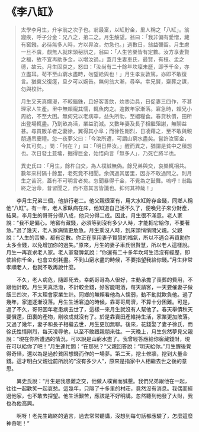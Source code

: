 # 《李八缸》

> 太學李月生，升宇翁之次子也。翁最富，以缸貯金，里人稱之「八缸」。翁寢疾，呼子分金：兄八之，弟二之。月生觖望。翁曰：「我非偏有愛憎，藏有窖鏹，必待無多人時，方以畀汝，勿急也。」過數日，翁益彌留。月生慮一旦不虞，覷無人就床頭秘訊之，翁曰：「人生苦樂皆有定數。汝方享妻賢之福，故不宜再助多金，以增汝過。」蓋月生妻車氏，最賢，有桓、孟之德，故云。月生固哀之，怒曰：「汝尚有二十餘年坎壈未歷，即予千金，亦立盡耳。茍不至山窮水盡時，勿望給與也！」月生孝友敦篤，亦即不敢復言。猶冀父復瘥，旦夕可以婉告。無何翁大漸，尋卒。幸兄賢，齋葬之謀，勿與校計。
>
> 月生又天真爛漫，不較錙銖，且好客善飲，炊黍治具，日促妻三四作，不甚理家人生產。里中無賴窺其懦，輒魚肉之。逾數年家漸落。窘急時，賴兄小周給，不至大困。無何兄以老病卒，益失所助，至絕糧食。春貸秋償，田所出登場輒盡。乃割畝為活，業益消減。又數年妻及長子相繼殂謝，無聊益甚。尋買販羊者之妻徐，翼得其小阜；而徐性剛烈，日凌藉之，至不敢與親朋通吊慶禮。忽一夜夢父曰：「今汝所遭，可謂山窮水盡矣。嘗許汝窖金，今其可矣。」問：「何在？」曰：「明日畀汝。」醒而異之，猶謂是貧中之積想也。次日發土葺墉，掘得巨金，始悟向言「無多人」，乃死亡將半也。
>
> 異史氏曰：「月生，餘杵臼交，為人樸誠無偽。餘兄弟與交，哀樂輒相共。數年來村隔十餘里，老死竟不相聞。余偶過其居里，因亦不敢過問之。則月生之苦況，蓋有不可明言者矣。忽聞暴得千金，不覺為之鼓舞。嗚呼！翁臨終之治命，昔習聞之，而不意其言皆讖也。抑何其神哉！」

&emsp;&emsp;李月生兄弟三個，他排行老二。他父親很富有，用大水缸貯存金錢，同鄉人稱他“八缸”。有一年，老人家臥病在床，他知道自己活不久了，便喚兒子來分財產，結果，李月生的哥哥分得八成，他只分得二成。因此，月生很不滿意。老人家說：“我不是偏心。地窖有藏錢，必須等到沒有多少人時，才能把它給你，不要著急。”過了幾天，老人家病情更危急。月生乘沒人時，到床頭悄悄問父親。父親說：“人生的苦樂，都有定數。你正在享用妻子賢慧的福氣，所以不適合再資助你太多金錢，以免增加你的過失。”原來，月生的妻子車氏很賢慧，所以老人這樣說。月生一再哀求老人家。老人家發脾氣說：“你還有二十多年坎坷生活沒有經歷，即使給你千金，也會立刻耗盡。不到山窮水盡的時候，不要指望我給你錢。”月生非常孝順老人，也就不敢再說什麼。

&emsp;&emsp;不久，老人病危，隨即死去。幸虧哥哥為人很好，主動承擔了喪葬的費用，不跟他計較。月生天真活潑，不計較金錢，好客能喝酒，每天請客，一天要催妻子做飯三四次，不太理會家業生計。同鄉的無賴看他為人懦弱，動不動就欺負他。過了幾年，家道逐漸沒落。月生生活窘迫的時候，靠哥哥周濟，不算十分困難。可是，過了不久，哥哥因年老患病去世了，這樣一來月生就沒有人幫他了。春天舉債秋天要償還，田裏的產物，剛收成就沒有了。於是靠賣田產維持生活，家業更加敗落。又過了幾年，妻子和長子相繼去世，月生更加無聊。後來，花錢娶了妻子徐氏，而徐氏性情剛烈，每天凌辱他，以至不敢跟親朋來往。一天晚上，月生忽然夢見父親說：“現在你所遭遇的情況，可以說是山窮水盡了。我曾經答應給你窖藏錢財，現在可以給你了吧！”月生連忙問：“在那兒？”父親回答說：“明天給你。”月生醒後覺得奇怪，還以為是過於貧困想錢而作的一場夢。第二天，挖土修牆，挖到大量金錢。這才明白父親從前所說的“沒有多少人”，原來是指家中人相繼去世之後的意思。

&emsp;&emsp;異史氏說：“月生是我患難之交，他做人樸實而誠懇。我們兄弟跟他在一起，往往一起歡笑一起哀愁。這幾年，只隔了十多里的村莊，竟然沒有消息。我偶而經過他家，也不敢去探望。他生活艱苦，應該是不好明講。忽然聽到他發了大財，我也為他高興。

&emsp;&emsp;啊呀！老先生臨終的遺言，過去常常聽講，沒想到每句話都應驗了，怎麼這麼神奇呢！“
